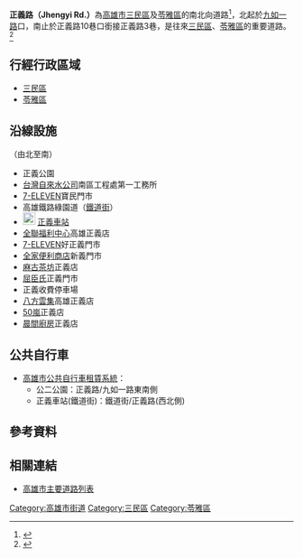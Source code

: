 {{Infobox TwRoad2
|bgcolorh=DARKGREEN
|colorh=white
|code=
|name= 正義路
|enname= Jhengyi Rd.
|level= 一般道路
|length=
|sec=
|lastext=
|line=
|start= [[九如一路|九如一路]]
|end= 正義路10巷
|junc= [[建國一路|建國一路]]
|img=
|cap=
|size=
|left= 
|right= 正義路3巷
|leftlink= 
|leftdirection= N
|rightlink= 正義路3巷
|rightdirection= S
|SN=
|SNtype=
|SNNum=
|SN2=
|SN2type=
|SN2Num=
|SN3=
|SN3type=
|SN3Num=
}}
'''正義路（Jhengyi Rd.）'''為[[高雄市|高雄市]][[三民區|三民區]]及[[苓雅區|苓雅區]]的南北向道路<ref>{{Cite web |url=https://news.ltn.com.tw/news/local/paper/275592 |title=排除鐵路地下化 正義路居民怨 |access-date=2020-07-10 |archive-date=2020-07-10 |archive-url=https://web.archive.org/web/20200710063637/https://news.ltn.com.tw/news/local/paper/275592 |dead-url=no }}</ref>，北起於[[九如一路|九如一路]]口，南止於正義路10巷口銜接正義路3巷，是往來[[三民區|三民區]]、[[苓雅區|苓雅區]]的重要道路。<ref>{{Cite web |url=https://house.ettoday.net/news/1735550 |title=台鐵捷運化　高雄軌道宅首購區1字頭可入手 |access-date=2020-07-10 |archive-date=2020-11-02 |archive-url=https://web.archive.org/web/20201102093714/https://house.ettoday.net/news/1735550 |dead-url=no }}</ref>

== 行經行政區域 ==
* [[三民區|三民區]]
* [[苓雅區|苓雅區]]

== 沿線設施 ==
（由北至南）
* 正義公園
* [[台灣自來水公司|台灣自來水公司]]南區工程處第一工務所
* [[7-ELEVEN|7-ELEVEN]]寶民門市
* 高雄鐵路綠園道（[[鐵道街_(高雄市)|鐵道街]]）
* [[File:ROC_Taiwan_Railways_Administration_Logo.svg|22px]]<!-- 注释出：[[File:Kaohsiung_Metro_Logo(Logo_Only).svg|23px]] -->[[正義車站|正義車站]]
* [[全聯福利中心|全聯福利中心]]高雄正義店
* [[7-ELEVEN|7-ELEVEN]]好正義門市
* [[全家便利商店|全家便利商店]]新義門市
* [[麻古茶坊|麻古茶坊]]正義店
* [[屈臣氏|屈臣氏]]正義門市
* 正義收費停車場
* [[八方雲集|八方雲集]]高雄正義店
* [[50嵐|50嵐]]正義店
* [[晨間廚房|晨間廚房]]正義店

== 公共自行車 ==
* [[高雄市公共自行車租賃系統|高雄市公共自行車租賃系統]]：
** 公二公園：正義路/九如一路東南側
** 正義車站(鐵道街)：鐵道街/正義路(西北側)

== 參考資料 ==
{{Reflist}}
== 相關連結 ==
* [[高雄市主要道路列表|高雄市主要道路列表]]

{{高雄市重要道路}}

[[Category:高雄市街道|Category:高雄市街道]]
[[Category:三民區|Category:三民區]]
[[Category:苓雅區|Category:苓雅區]]